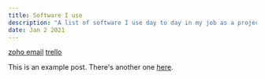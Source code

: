 ```yaml
---
title: Software I use
description: "A list of software I use day to day in my job as a project manager."
date: Jan 2 2021
---
```


[zoho email](https://www.zoho.com/mail/ "zoho email")
[trello](https://trello.com/ "trello")



This is an example post. There's another one [here](/posts/example-post).
